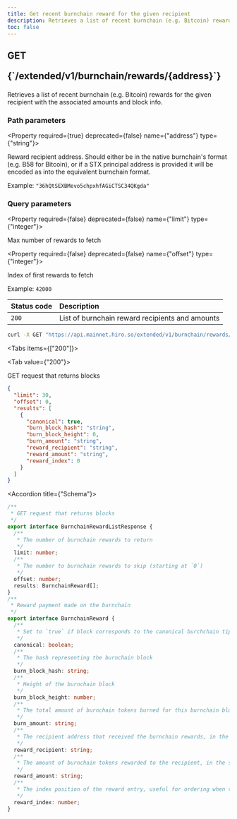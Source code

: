 ```yaml
---
title: Get recent burnchain reward for the given recipient
description: Retrieves a list of recent burnchain (e.g. Bitcoin) rewards for the given recipient with the associated amounts and block info.
toc: false
---
```




<Root>

<API>

<div className='flex-1'>

<h2 className="not-prose mb-2 inline-flex items-center gap-3 font-mono">
  <div className="rounded-lg border px-1 py-0.5 text-xs font-medium border-green-400/50 bg-green-400/20 text-green-600 dark:text-green-400">
    GET
  </div>
  <p className="text-xs break-words overflow-hidden w-[95%]">{`/extended/v1/burnchain/rewards/{address}`}</p>
</h2>

Retrieves a list of recent burnchain (e.g. Bitcoin) rewards for the given recipient with the associated amounts and block info.

### Path parameters

<Property required={true} deprecated={false} name={"address"} type={"string"}>

Reward recipient address. Should either be in the native burnchain's format (e.g. B58 for Bitcoin), or if a STX principal address is provided it will be encoded as into the equivalent burnchain format.

<span>Example:  `"36hQtSEXBMevo5chpxhfAGiCTSC34QKgda"`</span>

</Property>

### Query parameters

<Property required={false} deprecated={false} name={"limit"} type={"integer"}>

Max number of rewards to fetch

</Property>

<Property required={false} deprecated={false} name={"offset"} type={"integer"}>

Index of first rewards to fetch

<span>Example:  `42000`</span>

</Property>

| Status code | Description |
| :----------- | :----------- |
| `200` | List of burnchain reward recipients and amounts |

</div>

<APIExample>

```bash title="Terminal"
curl -X GET "https://api.mainnet.hiro.so/extended/v1/burnchain/rewards/36hQtSEXBMevo5chpxhfAGiCTSC34QKgda"
```

<Tabs items={["200"]}>

<Tab value={"200"}>

GET request that returns blocks

```json title="Example response"
{
  "limit": 30,
  "offset": 0,
  "results": [
    {
      "canonical": true,
      "burn_block_hash": "string",
      "burn_block_height": 0,
      "burn_amount": "string",
      "reward_recipient": "string",
      "reward_amount": "string",
      "reward_index": 0
    }
  ]
}
```

<Accordions>

<Accordion title={"Schema"}>

```ts
/**
 * GET request that returns blocks
 */
export interface BurnchainRewardListResponse {
  /**
   * The number of burnchain rewards to return
   */
  limit: number;
  /**
   * The number to burnchain rewards to skip (starting at `0`)
   */
  offset: number;
  results: BurnchainReward[];
}
/**
 * Reward payment made on the burnchain
 */
export interface BurnchainReward {
  /**
   * Set to `true` if block corresponds to the canonical burchchain tip
   */
  canonical: boolean;
  /**
   * The hash representing the burnchain block
   */
  burn_block_hash: string;
  /**
   * Height of the burnchain block
   */
  burn_block_height: number;
  /**
   * The total amount of burnchain tokens burned for this burnchain block, in the smallest unit (e.g. satoshis for Bitcoin)
   */
  burn_amount: string;
  /**
   * The recipient address that received the burnchain rewards, in the format native to the burnchain (e.g. B58 encoded for Bitcoin)
   */
  reward_recipient: string;
  /**
   * The amount of burnchain tokens rewarded to the recipient, in the smallest unit (e.g. satoshis for Bitcoin)
   */
  reward_amount: string;
  /**
   * The index position of the reward entry, useful for ordering when there's more than one recipient per burnchain block
   */
  reward_index: number;
}

```

</Accordion>

</Accordions>

</Tab>

</Tabs>

</APIExample>

</API>

</Root>
